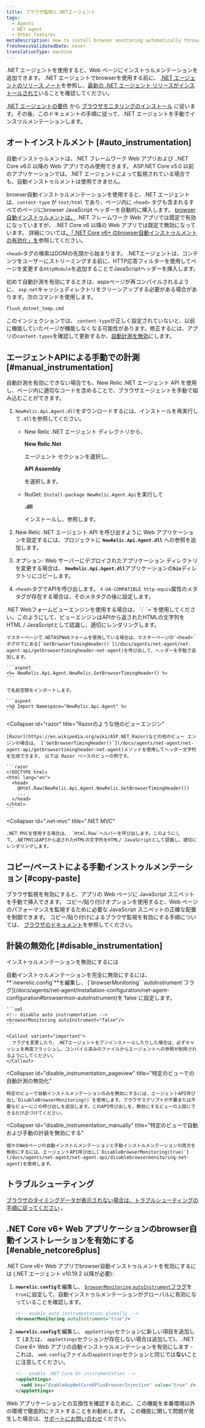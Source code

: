 ```yaml
---
title: ブラウザ監視と.NETエージェント
tags:
  - Agents
  - NET agent
  - Other features
metaDescription: How to install browser monitoring automatically through the .NET APM agent.
freshnessValidatedDate: never
translationType: machine
---
```


.NET エージェントを使用すると、Web ページに[<InlinePopover type="browser"/>](/docs/browser/new-relic-browser/getting-started/introduction-new-relic-browser)インストゥルメンテーションを追加できます。 .NET エージェントでbrowserを使用する前に、 [.NET エージェントのリリース ノート](/docs/release-notes/agent-release-notes/net-release-notes)を参照し、[最新の .NET エージェント リリースがインストールされて](/docs/agents/net-agent/installation/install-net-agent-windows)いることを確認してください。

[.NET エージェントの要件](/docs/agents/net-agent/getting-started/introduction-new-relic-net#extend) から [ブラウザモニタリングのインストール](/docs/browser/new-relic-browser/installation/install-new-relic-browser-agent) に従います。その後、このドキュメントの手順に従って、.NET エージェントを手動でインスツルメンテーションします。

## オートインストルメント [#auto_instrumentation]

<Callout variant="important">
  自動インストゥルメントは、.NET フレームワーク Web アプリおよび ..NET Core v6.0 以降の Web アプリでのみ使用できます。 ASP.NET Core v5.0 以前のアプリケーションでは、.NET エージェントによって監視されている場合でも、自動インストゥルメントは使用できません。
</Callout>

browser自動インストゥルメンテーションを使用すると、.NET エージェントは、`content-type` が `text/html` であり、ページ内に `<head>` タグも含まれるすべてのページにbrowser JavaScript ヘッダーを自動的に挿入します。 [browser自動インストゥルメントは、](/docs/agents/net-agent/configuration/net-agent-configuration#browsermon-autoInstrument) .NET フレームワーク Web アプリでは既定で有効になっていますが、..NET Core v6 以降の Web アプリでは既定で無効になっています。 詳細については[、「.NET Core v6+ のbrowser自動インストゥルメントの有効化」を](#enable_netcore6plus)参照してください。

`<head>`タグの検索はDOMの先頭から始まります。 .NETエージェントは、コンテンツをユーザーにストリーミングする前に、HTTP応答フィルターを使用してページを変更する`HttpModule`を追加することでJavaScriptヘッダーを挿入します。

初めて自動計測を有効にするときは、aspxページが再コンパイルされるように、 `asp.net`キャッシュディレクトリをクリーンアップする必要がある場合があります。次のコマンドを使用します。

```bash
flush_dotnet_temp.cmd
```

このインジェクションでは、 `content-type`が正しく設定されていないと、以前に機能していたページが機能しなくなる可能性があります。修正するには、アプリの`content-types`を確認して更新するか、[自動計測を無効](/docs/agents/net-agent/features/page-load-timing-net#disable-instrumentation)にします。

## エージェントAPIによる手動での計測 [#manual_instrumentation]

自動計測を有効にできない場合でも、New Relic .NET エージェント API を使用し、ページ内に適切なコードを含めることで、ブラウザエージェントを手動で組み込むことができます。

1. `NewRelic.Api.Agent.dll`をダウンロードするには、インストールを再実行して`.dll`を参照してください。

   * New Relic .NET エージェント ディレクトリから、

     <DoNotTranslate>**New Relic.Net**</DoNotTranslate>

     エージェント セクションを選択し、

     <DoNotTranslate>**API Assembly**</DoNotTranslate>

     を選択します。

   * NuGet: `Install-package NewRelic.Agent.Api`を実行して

     <DoNotTranslate>**.dll**</DoNotTranslate>

     インストールし、参照します。

2. New Relic .NET エージェント API を呼び出すように Web アプリケーションを設定するには、プロジェクトに <DoNotTranslate>**`NewRelic.Api.Agent.dll`**</DoNotTranslate> への参照を追加します。

3. オプション: Web サーバーにデプロイされたアプリケーション ディレクトリを変更する場合は、 <DoNotTranslate>**`NewRelic.Api.Agent.dll`**</DoNotTranslate>アプリケーションの<DoNotTranslate>**`bin`**</DoNotTranslate>ディレクトリにコピーします。

4. `<head>`タグでAPIを呼び出します。 `X-UA-COMPATIBLE http-equiv`属性のメタタグが存在する場合は、そのメタタグの後に設定します。

<CollapserGroup>
  <Collapser
    id="net-web-forms"
    title=".NET Web Forms ビューエンジン"
  >
    .NET Webフォームビューエンジンを使用する場合は、 `:` `=`を使用してください。このようにして、ビューエンジンはAPIから返されたHTMLの文字列をHTML / JavaScriptとして認識し、適切にレンダリングします。

    マスターページで.NETASPWebフォームを使用している場合は、マスターページの`<head>`タグの下にある[`GetBrowserTimingHeader()`](/docs/agents/net-agent/net-agent-api/getbrowsertimingheader-net-agent)を呼び出して、ヘッダーを手動で追加します。

    ```aspnet
    <%= NewRelic.Api.Agent.NewRelic.GetBrowserTimingHeader() %>
    ```

    で名前空間をインポートします。

    ```aspnet
    <%@ Import Namespace="NewRelic.Api.Agent" %>
    ```
  </Collapser>

  <Collapser
    id="razor"
    title="Razorのような他のビューエンジン"
  >
    [Razor](https://en.wikipedia.org/wiki/ASP.NET_Razor)などの他のビュー エンジンの場合は、 [`GetBrowserTimingHeader()`](/docs/agents/net-agent/net-agent-api/getbrowsertimingheader-net-agent)メソッドを使用してヘッダー文字列を生成できます。 以下は Razor ベースのビューの例です。

    ```razor
    <!DOCTYPE html>
    <html lang="en">
      <head>
        @Html.Raw(NewRelic.Api.Agent.NewRelic.GetBrowserTimingHeader())
        ...
      </head>
    </html>
    ```
  </Collapser>

  <Collapser
    id=".net-mvc"
    title=".NET MVC"
  >
    .NET MVCを使用する場合は、 `Html.Raw`ヘルパーを呼び出します。このようにして、.NETMVCはAPIから返されたHTMLの文字列をHTML/ JavaScriptとして認識し、適切にレンダリングします。
  </Collapser>
</CollapserGroup>

## コピー/ペーストによる手動インストゥルメンテーション [#copy-paste]

ブラウザ監視を有効にすると、アプリの Web ページに JavaScript スニペットを手動で挿入できます。 コピー/貼り付けオプションを使用すると、Web ページのパフォーマンスを監視するために必要な JavaScript スニペットの正確な配置を制御できます。 コピー/貼り付けによるブラウザ監視を有効にする手順については、 [ブラウザのドキュメント](/docs/browser/browser-monitoring/installation/install-browser-monitoring-agent/#copy-paste)を参照してください。

## 計装の無効化 [#disable_instrumentation]

インストゥルメンテーションを無効にするには

<CollapserGroup>
  <Collapser
    id="disable_auto-instrumentation"
    title="オートインストルメントの無効化"
  >
    自動インストゥルメンテーションを完全に無効にするには、 <DoNotTranslate>**`newrelic.config`**</DoNotTranslate>を編集し、 [`browserMonitoring` `autoInstrument`フラグ](/docs/agents/net-agent/installation-configuration/net-agent-configuration#browsermon-autoInstrument)を`false`に設定します。

    ```xml
    <!-- disable auto instrumentation -->
    <browserMonitoring autoInstrument="false"/>
    ```

    <Callout variant="important">
      フラグを変更したり、.NETエージェントをアンインストールしたりした場合は、必ずキャッシュを再度フラッシュし、コンパイル済みのファイルからエージェントへの参照が削除されるようにしてください。
    </Callout>
  </Collapser>

  <Collapser
    id="disable_instrumentation_pageview"
    title="特定のビューでの自動計測の無効化"
  >
    特定のビューで自動インストルメンテーションのみを無効にするには、エージェントAPI呼び出し`DisableBrowserMonitoring()`を使用します。ブラウザスクリプトが不要または不要なビューにこの呼び出しを追加します。このAPI呼び出しを、無効にするビューの上部にできるだけ近づけてください。
  </Collapser>

  <Collapser
    id="disable_instrumentation_manually"
    title="特定のビューで自動および手動の計装を無効にする"
  >
    個々のWebページの自動インストルメンテーションと手動インストルメンテーションの両方を無効にするには、エージェントAPI呼び出し[`DisableBrowserMonitoring(true)`](/docs/agents/net-agent/net-agent-api/disablebrowsermonitoring-net-agent)を使用します。
  </Collapser>
</CollapserGroup>

## トラブルシューティング

[ブラウザのタイミングデータが表示されない場合は、トラブルシューティングの手順に従ってください](/docs/agents/net-agent/troubleshooting/no-page-load-timing-data-appears-net) 。

## .NET Core v6+ Web アプリケーションのbrowser自動インストレーションを有効にする [#enable_netcore6plus]

.NET Core v6+ Web アプリでbrowser自動インストゥルメントを有効にするには (.NET エージェント v10.19.2 以降が必要):

1. <DoNotTranslate>**`newrelic.config`**</DoNotTranslate>を編集し、 [`browserMonitoring` `autoInstrument`フラグ](/docs/agents/net-agent/installation-configuration/net-agent-configuration#browsermon-autoInstrument)を`true`に設定して、自動インストゥルメンテーションがグローバルに有効になっていることを確認します。

   ```xml
   <!-- enable auto instrumentation globally -->
   <browserMonitoring autoInstrument="true"/>
   ```

2. <DoNotTranslate>**`newrelic.config`**</DoNotTranslate>を編集し、 `appSettings`セクションに新しい項目を追加して (または、 `appSettings`セクションが存在しない場合は追加して)、..NET Core 6+ Web アプリの自動インストゥルメンテーションを有効にします - これは、 `web.config`ファイルの`appSettings`セクションと同じでは**ない**ことに注意してください。

   ```xml
   <!-- enable .NET Core 6+ instrumentation -->
   <appSettings>
     <add key="EnableAspNetCore6PlusBrowserInjection" value="true" />
   </appSettings>
   ```

Web アプリケーションとの互換性を確認するために、この機能を本番環境以外の環境で徹底的にテストすることをお勧めします。 この機能に関して問題が発生した場合は、[サポートにお問い合わせ](/docs/new-relic-solutions/solve-common-issues/find-help-use-support-portal/)ください。